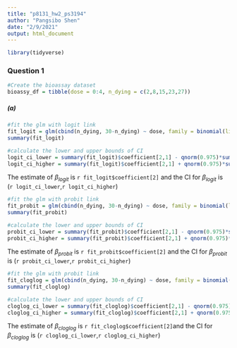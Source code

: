 ```yaml
---
title: "p8131_hw2_ps3194"
author: "Pangsibo Shen"
date: "2/9/2021"
output: html_document
---
```


```r
library(tidyverse)
```


### Question 1

```r
#Create the bioassay dataset
bioassy_df = tibble(dose = 0:4, n_dying = c(2,8,15,23,27))
```
##### (a)

```r
#fit the glm with logit link
fit_logit = glm(cbind(n_dying, 30-n_dying) ~ dose, family = binomial(link = 'logit'), data = bioassy_df)
summary(fit_logit)

#calculate the lower and upper bounds of CI
logit_ci_lower = summary(fit_logit)$coefficient[2,1] - qnorm(0.975)*summary(fit_logit)$coefficient[2,2]
logit_ci_higher = summary(fit_logit)$coefficient[2,1] + qnorm(0.975)*summary(fit_logit)$coefficient[2,2]
```
The estimate of $\beta_{logit}$ is `r fit_logit$coefficient[2]` and the CI for $\beta_{logit}$ is (`r logit_ci_lower`,`r logit_ci_higher`)

```r
#fit the glm with probit link
fit_probit = glm(cbind(n_dying, 30-n_dying) ~ dose, family = binomial(link = 'probit'), data = bioassy_df)
summary(fit_probit)

#calculate the lower and upper bounds of CI
probit_ci_lower = summary(fit_probit)$coefficient[2,1] - qnorm(0.975)*summary(fit_probit)$coefficient[2,2]
probit_ci_higher = summary(fit_probit)$coefficient[2,1] + qnorm(0.975)*summary(fit_probit)$coefficient[2,2]
```

The estimate of $\beta_{probit}$ is `r fit_probit$coefficient[2]` and the CI for $\beta_{probit}$ is (`r probit_ci_lower`,`r probit_ci_higher`)

```r
#fit the glm with probit link
fit_cloglog = glm(cbind(n_dying, 30-n_dying) ~ dose, family = binomial(link = 'cloglog'), data = bioassy_df)
summary(fit_cloglog)

#calculate the lower and upper bounds of CI
cloglog_ci_lower = summary(fit_cloglog)$coefficient[2,1] - qnorm(0.975)*summary(fit_cloglog)$coefficient[2,2]
cloglog_ci_higher = summary(fit_cloglog)$coefficient[2,1] + qnorm(0.975)*summary(fit_cloglog)$coefficient[2,2]
```

The estimate of $\beta_{cloglog}$ is `r fit_cloglog$coefficient[2]`and the CI for $\beta_{cloglog}$ is (`r cloglog_ci_lower`,`r cloglog_ci_higher`)

